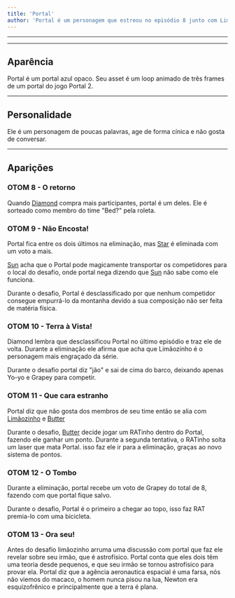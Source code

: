 ```yaml
---
title: 'Portal'
author: 'Portal é um personagem que estreou no episódio 8 junto com Limãozinho, Bed e Batato.'
---
```


---

<CharacterInfo
    name='Portal'
    image='/assets/icons/otom/wiki media/chars/portal.png' 
    caption='por que você não vai jogar baseball?'
    icon='/assets/icons/otom/wiki media/icons/Portal.png'
    nickname="N/A"
    pronouns='ele/dele'
    species='Portal'
    voice='Artur'
    hobbies='N/A'
/>

---

## Aparência

Portal é um portal azul opaco. Seu asset é um loop animado de três frames de um portal do jogo Portal 2.

---

## Personalidade

Ele é um personagem de poucas palavras, age de forma cínica e não gosta de conversar.

---

## Aparições

### OTOM 8 - O retorno

Quando [Diamond](./diamond) compra mais participantes, portal é um deles. Ele é sorteado como membro do time "Bed?" pela roleta.

### OTOM 9 - Não Encosta!

Portal fica entre os dois últimos na eliminação, mas [Star](./star) é eliminada com um voto a mais.

[Sun](./sun) acha que o Portal pode magicamente transportar os competidores para o local do desafio, onde portal nega dizendo que [Sun](./sun) não sabe como ele funciona.

Durante o desafio, Portal é desclassificado por que nenhum competidor consegue empurrá-lo da montanha devido a sua composição não ser feita de matéria física.

### OTOM 10 - Terra à Vista!

Diamond lembra que desclassificou Portal no último episódio e traz ele de volta. Durante a eliminação ele afirma que acha que Limãozinho é o personagem mais engraçado da série.

Durante o desafio portal diz "jão" e sai de cima do barco, deixando apenas Yo-yo e Grapey para competir.

### OTOM 11 - Que cara estranho

Portal diz que não gosta dos membros de seu time então se alia com [Limãozinho](./limaozinho) e [Butter](./butter)

Durante o desafio, [Butter](./butter) decide jogar um RATinho dentro do Portal, fazendo ele ganhar um ponto. Durante a segunda tentativa, o RATinho solta um laser que mata Portal.
isso faz ele ir para a eliminação, graças ao novo sistema de pontos.

### OTOM 12 - O Tombo

Durante a eliminação, portal recebe um voto de Grapey do total de 8, fazendo com que portal fique salvo.

Durante o desafio, Portal é o primeiro a chegar ao topo, isso faz RAT premia-lo com uma bicicleta.

### OTOM 13 - Ora seu!

Antes do desafio limãozinho arruma uma discussão com portal que faz ele revelar sobre seu irmão, que é astrofísico. Portal conta que eles dois têm uma teoria desde pequenos, e que seu irmão 
se tornou astrofísico para provar ela. Portal diz que a agência aeronautica espacial é uma farsa, nós não viemos do macaco, o homem nunca pisou na lua, Newton era esquizofrênico e principalmente que a terra é plana.
